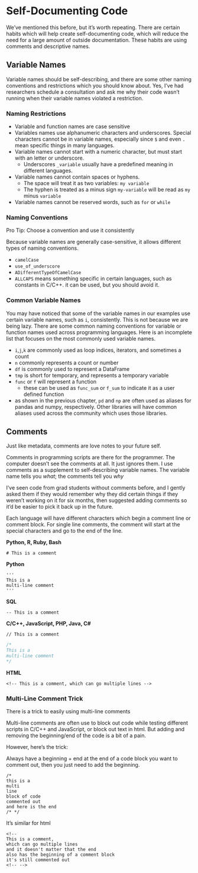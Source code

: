 # Self-Documenting Code

We've mentioned this before, but it's worth repeating.  There are certain habits which will help create self-documenting code, which will reduce the need for a large amount of outside documentation.  These habits are using comments and descriptive names.

## Variable Names

Variable names should be self-describing, and there are some other naming conventions and restrictions which you should know about.  Yes, I've had researchers schedule a consultation and ask me why their code wasn't running when their variable names violated a restriction.

### Naming Restrictions

- Variable and function names are case sensitive
- Variables names use alphanumeric characters and underscores. Special characters cannot be in variable names, especially since `$` and even `.` mean specific things in many languages.  
- Variable names cannot start with a numeric character, but must start with an letter or underscore.
  - Underscores `_variable` usually have a predefined meaning in different languages. 
- Variable names cannot contain spaces or hyphens. 
  - The space will treat it as two variables: `my variable`
  - The hyphen is treated as a minus sign `my-variable` will be read as `my` minus `variable`
- Variable names cannot be reserved words, such as `for` or `while`

### Naming Conventions

Pro Tip: Choose a convention and use it consistently

Because variable names are generally case-sensitive, it allows different types of naming
conventions.

- `camelCase`
- `use_of_underscore`
- `ADifferentTypeOfCamelCase`
- `ALLCAPS` means something specific in certain languages, such as constants in C/C++. it can be used, but you should avoid it.

### Common Variable Names

You may have noticed that some of the variable names in our examples use certain
variable names, such as `i`, consistently.  This is not because we are being 
lazy. There are some common naming conventions for variable
or function names used across programming languages.  Here is an incomplete list
that focuses on the most commonly used variable names.

- `i`,`j`,`k` are commonly used as loop indices, iterators, and sometimes a count
- `n` commonly represents a count or number
- `df` is commonly used to represent a DataFrame
- `tmp` is short for temporary, and represents a temporary variable
- `func` or `f` will represent a function
  - these can be used as `func_sum` or `f_sum` to indicate it as a user defined function
- as shown in the previous chapter, `pd` and `np` are often used as aliases for
pandas and numpy, respectively.  Other libraries will have common aliases used across
the community which uses those libraries.

## Comments

Just like metadata, comments are love notes to your future self.  

Comments in programming scripts are there for the programmer.  The computer doesn't see the comments at all.  It just ignores them.  I use comments as a supplement to self-describing variable names.  The variable name tells you *what*; the comments tell you *why*

I've seen code from grad students without comments before, and I gently asked them if they would remember why they did certain things if they weren't working on it for six months, then suggested adding comments so it'd be easier to pick it back up in the future.

Each language will have different characters which begin a comment line or comment block.  For single line comments, the comment will start at the special characters and go to the end of the line.


**Python, R, Ruby, Bash**

`# This is a comment`

**Python**

```
'''
This is a 
multi-line comment
'''
```

**SQL**

`-- This is a comment`


**C/C++, JavaScript, PHP, Java, C#**

`// This is a comment`

```c
/* 
This is a 
multi-line comment 
*/
```

**HTML**

`<!-- This is a comment, which can go multiple lines -->`


### Multi-Line Comment Trick

There is a trick to easily using multi-line comments

Multi-line comments are often use to block out code while testing different scripts in C/C++ and JavaScript, or block out text in html.  But adding and removing the beginning/end of the code is a bit of a pain.  

However, here's the trick:

Always have a beginning + end at the end of a code block you want to comment out, then you just need to add the beginning.

```
/* 
this is a 
multi
line
block of code
commented out
and here is the end 
/* */
```

It's similar for html

```
<!-- 
This is a comment, 
which can go multiple lines 
and it doesn't matter that the end
also has the beginning of a comment block
it's still commented out
<!-- -->
```
